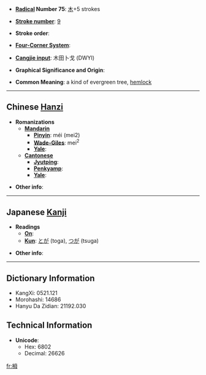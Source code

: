 * '''[[Wiktionary:Chinese radical index| Radical]] Number 75''': [[Wiktionary:Chinese radical index 木|木]]+5 strokes

* '''[[Wiktionary:Chinese total strokes index|Stroke number]]''': [[Wiktionary:Chinese total strokes index 9|9]]

* '''Stroke order''': 

* '''[[Wiktionary:Chinese four corner index|Four-Corner System]]''': 

* '''[[Wiktionary:Chinese Cangjie index|Cangjie input]]''': 木田卜戈 (DWYI)

* '''Graphical Significance and Origin''': 

* '''Common Meaning''': a kind of evergreen tree, [[hemlock]]

----

== Chinese [[Hanzi]] ==

* '''Romanizations'''
** '''[[Mandarin]]'''
*** '''[[Pinyin]]''': méi (mei2)
*** '''[[Wade-Giles]]''': mei<sup>2</sup>
*** '''[[Yale]]''': 
** '''[[Cantonese]]'''
*** '''[[Jyutping]]''':
*** '''[[Penkyamp]]''': 
*** '''[[Yale]]''': 

* '''Other info''': 

----

== Japanese [[Kanji]] ==

* '''Readings'''
** '''[[On]]''': 
** '''[[Kun]]''': [[とが]] (toga), [[つが]] (tsuga)

* '''Other info''':  

----

== Dictionary Information ==

* KangXi: 0521.121
* Morohashi: 14686
* Hanyu Da Zidian: 21192.030

== Technical Information ==

* '''Unicode''':
** Hex: 6802
** Decimal: 26626

[[fr:栂]]
